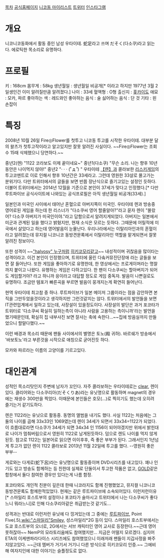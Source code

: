 [[목차]]
[http://dasoku.tv/ 공식홈페이지]
[https://nicovideo.jp/mylist/9258972 니코동 마이리스트]
[https://twitter.com/dasoku_niconico 트위터]
[http://instagram.com/dasoku 인스타그램]

= 개요 =
니코니코동화에서 활동 중인 남성 우타이테. 蛇足라고 쓰며 だそく(다소쿠)라고 읽는다. 에로틱한 목소리로 유명하다.

= 프로필 =
키 : 168cm
몸무게 : 58kg
생년월일 : 생년월일 비공개[* 이라고 하지만 1977년 3월 2일생인건 이미 알려질만큼 알려졌다.]
나이 : 33세
혈액형 : O형
출신지 : [[홋카이도]]
애묘 : 모카, 파르
좋아하는 색 : 레드와인
좋아하는 음식 : 술
싫어하는 음식 : 단 것
기타 : 왼손잡이

= 특징 =
2008년 10월 26일 Fire◎Flower를 첫투고 니코동 투고를 시작한 우타이테. 대부분 달의 왈츠가 첫투고작이라고 알고있지만 잘못 알려진 사실이다. ~~Fire◎Flower는 조회수 15때 삭제했으니 당연하다.~~

중년2(렌) "1122 코라보도 이제 끝이네요~"
중년1(다소쿠) "무슨 소리. 나는 향후 10년동안은 나이먹지 않아!"
중년2 "· · · (˚ д ˚) "
우타이테 [[【렌】]]과 콜라보한 [http://www.nicovideo.jp/watch/sm13384243 리스키게임]의 투고코멘트로 이로 인해서 향후 10년간은 33세라고. 그런데 영원한 33살로 몰고가는 분위기다.
다만 트위터에서의 글들을 보면 반쯤 장난식으로 즐기고있는 설정인 듯하다. 더불어 트위터에서는 2014년 12월을 기준으로 본인이 37세가 맞다고 인정했다.[* 다만 루트파이브 공식사이트에 나와있는 공식프로필은 아직 생년월일 비공개(33세).]

일본인과 미국인 사이에서 태어난 혼혈으로 아버지쪽이 미국인. 우타이테 렌과 방송중 영어로된 게임을 하는데 한 리스너가 "다소쿠씨 영어 할줄알아?"라고 묻자 렌이 "몰랐어? 다소쿠 아버지가 미국인이야."라고 답함으로서 알려지게되었다. 아버지는 일본에서 미군과 관계된 일을 했다고 밝혔지만, 현재 소식은 모르는 듯하다. 그때문에 어릴적에 미국에서 살았다고 하는데 영어발음이 눈물난다. 우리나라에서는 이탈리아인과의 혼혈이라고 알려졌는데 뮤지컬 니코니코 동방견문록에서 이탈리아인 역할을 맡게되면서 잘못알려진 정보이다.

또한 성격이 ~~[["halyosy" 누구처럼]] [[히키코모리]]같고~~  내성적이며 귀찮음을 많이타는 성격이라고. 이건 본인이 인정했으며, 트위터에 올린 다솤커뮤진단장애 라는 글들을 보면 잘 들어난다.
또한 게임을 좋아하기로 유명한데, 한 영상에서는 프로게이머라는 명찰까지 붙이고 나왔다. 유행하는 게임은 다하고있다. 한 팬이 다소쿠씨는 할아버지가 되어도 게임할거야? 라고 하니까 응이라고 대답할 정도로 게임 중독자.
발음이 나쁜걸로도 유명하다. 조금만 템포가 빠른곡을 부르면 발음이 뭉개지는게 확연히 들어난다.

현역 우타이테 최고참 중 하나. 루트파이브가 일본 메이저 그룹이라는 점을 감안하면 본직을 그만두었을것이라고 생각하지만 그런것같지는 않다. 트위터에서의 발언들을 보면 IT관련업계에서 일하고 있는데, 사장설이 있을정도이다.
사장설의 발단은 과거 포코타가 트위터로 '다소쿠씨 확실히 일하는측이 아니라 사람을 고용하는 측이니까'라는 발언을 했기때문인데, 확실히 집 내부사진 보면 잘사는 축에 속한다...~~집에 방음실까지 만들었으니 할말다했다.~~

이런 배경과 목소리 때문에 팬들 사이에서의 별명은 토노(殿 귀하). 바르쉐가 방송에서 '바보토노'라고 부른것을 시작으로 애칭으로 굳어진듯 하다.

모카와 파르라는 이름의 고양이를 기르고있다.

= 대인관계 =
성적인 목소리탓인지 주변에 남자가 꼬인다. 자주 콜라보하는 우타이테로는 [[clear]], 렌이 있다.
클리어와는 다소쿠리아(だそくりあ)라는 유닛명으로 활동하며 magnet의 경우에는 재생수 300만을 찍었다. 이때문에 본인들은 호모(...)로 찍히기도 했는데 오히려 즐기는거 같기도하다.

렌은 1122라는 유닛으로 활동중. 동명의 앨범을 내기도 했다. 사실 1122는 처음에는 그 둘의 나이를 곱해 33x33인 1069였는데 렌이 34세가 되면서 33x34=1122가 되었다. 이 흐름대로라면 다소쿠가 34세가 되면 34x34 인 1156이 되어야겠지만 위에서 밝힌대로 나이가 멈춰버림으로서 영원히 1122로 남게된듯하다. 덤으로 렌도 나이를 먹지 않게된듯. 참고로 1122는 일본어로 읽으면 이이후후, 즉 좋은 부부가 된다. 그래서인지 1년넘게 투고가 없던 렌이 1122 콜라보로 2013년 11월 22일에 투고를 했다. --영원히 좋은 부부--

게로와는 다게로(蛇下呂)라는 유닛명으로 활동중이며 DVD시리즈를 내고있다. 꽤나 인기도 있고 방송도 함께하는 등 친한데 실제로 단둘이서 투고한 작품은 없고, [http://www.nicovideo.jp/watch/sm14170986 GOLD]같은 합창에서 둘다 참여한 경우만 있다는게 나름 함정.

포코타와도 개인적 친분이 깊은데 한때 니코라지도 함께 진행했었고, 뮤지컬 니코니코 동방견문록도 함께한적있었다. 현재는 같은 루트파이브에 소속되어있다. 이런저런이유[* 스마일리 호스트부의 설정이나 포코타가 술마시고 트위터에서 나는 다소쿠씨가 좋다느니 뭐라느니]로 인해 다소쿠리아같은 취급받는것 같기도...

성격과는 반대로 이런저런 유닛에 다 낑겨있는데 그 중에는 [[루트파이브]], Point Five(.5),[[wiki:"스마일리"Smiley]], 성스마일리*2G 등이 있다. 스마일리 호스트부에서는 도쿄 호스트부의 오너로, 2G에서는 서브 캐릭터인 영어 교사로 등장한다.~~근데 영어 못하잖아~~ NemP의 모라토리움에도 참여했지만... 지금은 어떨지 모르겠다. 심지어 ETA의 이케맨파라다이스 시리즈에도 참여했었으니 이래저래 팬들이 지갑사정을 봐주지않고있다. ~~근데 멤버가 거기서 거기니 다른 방식으로 히키코모리 인증.~~
그에비해 여자지인에 대한 이야기는 슬플정도로 없다.
